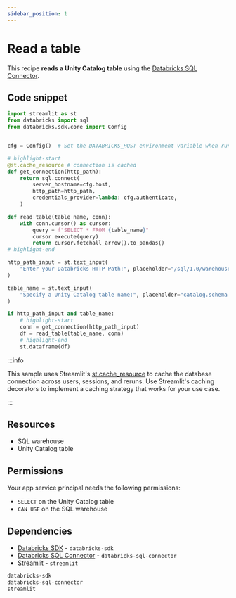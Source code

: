 ```yaml
---
sidebar_position: 1
---
```


# Read a table

This recipe **reads a Unity Catalog table** using the [Databricks SQL Connector](https://docs.databricks.com/en/dev-tools/python-sql-connector.html).

## Code snippet

```python title="app.py"
import streamlit as st
from databricks import sql
from databricks.sdk.core import Config


cfg = Config()  # Set the DATABRICKS_HOST environment variable when running locally

# highlight-start
@st.cache_resource # connection is cached
def get_connection(http_path):
    return sql.connect(
        server_hostname=cfg.host,
        http_path=http_path,
        credentials_provider=lambda: cfg.authenticate,
    )

def read_table(table_name, conn):
    with conn.cursor() as cursor:
        query = f"SELECT * FROM {table_name}"
        cursor.execute(query)
        return cursor.fetchall_arrow().to_pandas()
# highlight-end

http_path_input = st.text_input(
    "Enter your Databricks HTTP Path:", placeholder="/sql/1.0/warehouses/xxxxxx"
)

table_name = st.text_input(
    "Specify a Unity Catalog table name:", placeholder="catalog.schema.table"
)

if http_path_input and table_name:
    # highlight-start
    conn = get_connection(http_path_input)
    df = read_table(table_name, conn)
    # highlight-end
    st.dataframe(df)
```

:::info

This sample uses Streamlit's [st.cache_resource](https://docs.streamlit.io/develop/concepts/architecture/caching#stcache_resource) to cache the database connection across users, sessions, and reruns. Use Streamlit's caching decorators to implement a caching strategy that works for your use case.

:::

## Resources

- SQL warehouse
- Unity Catalog table

## Permissions

Your app service principal needs the following permissions:

- `SELECT` on the Unity Catalog table
- `CAN USE` on the SQL warehouse

## Dependencies

- [Databricks SDK](https://pypi.org/project/databricks-sdk/) - `databricks-sdk`
- [Databricks SQL Connector](https://pypi.org/project/databricks-sql-connector/) - `databricks-sql-connector`
- [Streamlit](https://pypi.org/project/streamlit/) - `streamlit`

```python title="requirements.txt"
databricks-sdk
databricks-sql-connector
streamlit
```

